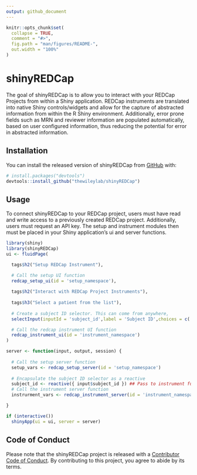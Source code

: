 ```yaml
---
output: github_document
---
```


<!-- README.md is generated from README.Rmd. Please edit that file -->

```r
knitr::opts_chunk$set(
  collapse = TRUE,
  comment = "#>",
  fig.path = "man/figures/README-",
  out.width = "100%"
)
```

# shinyREDCap

<!-- badges: start -->
<!-- badges: end -->

The goal of shinyREDCap is to allow you to interact with your REDCap Projects from within a Shiny application. REDCap instruments are translated into native Shiny controls/widgets and allow for the capture of abstracted information from within the R Shiny environment. Additionally, error prone fields such as MRN and reviewer information are populated automatically, based on user configured information, thus reducing the potential for error in abstracted information. 
 

## Installation

You can install the released version of shinyREDCap from [GitHub](https://github.com/) with:

``` r
# install.packages("devtools")
devtools::install_github("thewileylab/shinyREDCap")
```
## Usage

To connect shinyREDCap to your REDCap project, users must have read and write access to a previously created REDCap project. Additionally, users must request an API key. The setup and instrument modules then must be placed in your Shiny application's ui and server functions.

```r
library(shiny)
library(shinyREDCap)
ui <- fluidPage(

  tags$h2("Setup REDCap Instrument"),

  # Call the setup UI function
  redcap_setup_ui(id = 'setup_namespace'),
  
  tags$h2("Interact with REDCap Project Instruments"),
  
  tags$h3("Select a patient from the list"),
  
  # Create a subject ID selector. This can come from anywhere, 
  selectInput(inputId = 'subject_id',label = 'Subject ID',choices = c('1','2', '3','4','5','6')),

  # Call the redcap instrument UI function
  redcap_instrument_ui(id = 'instrument_namespace')
)

server <- function(input, output, session) {
  
  # Call the setup server function
  setup_vars <- redcap_setup_server(id = 'setup_namespace')
  
  # Encapsulate the subject ID selector as a reactive
  subject_id <- reactive({ input$subject_id }) ## Pass to instrument function
  # Call the instrument server function
  instrurment_vars <- redcap_instrument_server(id = 'instrument_namespace', setup_vars, subject_id )

}

if (interactive())
  shinyApp(ui = ui, server = server)
```



## Code of Conduct

Please note that the shinyREDCap project is released with a [Contributor Code of Conduct](https://contributor-covenant.org/version/2/0/CODE_OF_CONDUCT.html). By contributing to this project, you agree to abide by its terms.
